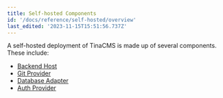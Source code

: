 ```yaml
---
title: Self-hosted Components
id: '/docs/reference/self-hosted/overview'
last_edited: '2023-11-15T15:51:56.737Z'
---
```


A self-hosted deployment of TinaCMS is made up of several components. These include:

- [Backend Host](/docs/reference/self-hosted/tina-backend/nextjs)
- [Git Provider](/docs/reference/self-hosted/git-provider/overview)
- [Database Adapter](/docs/reference/self-hosted/database-adapter/overview)
- [Auth Provider](/docs/reference/self-hosted/auth-provider/overview)
